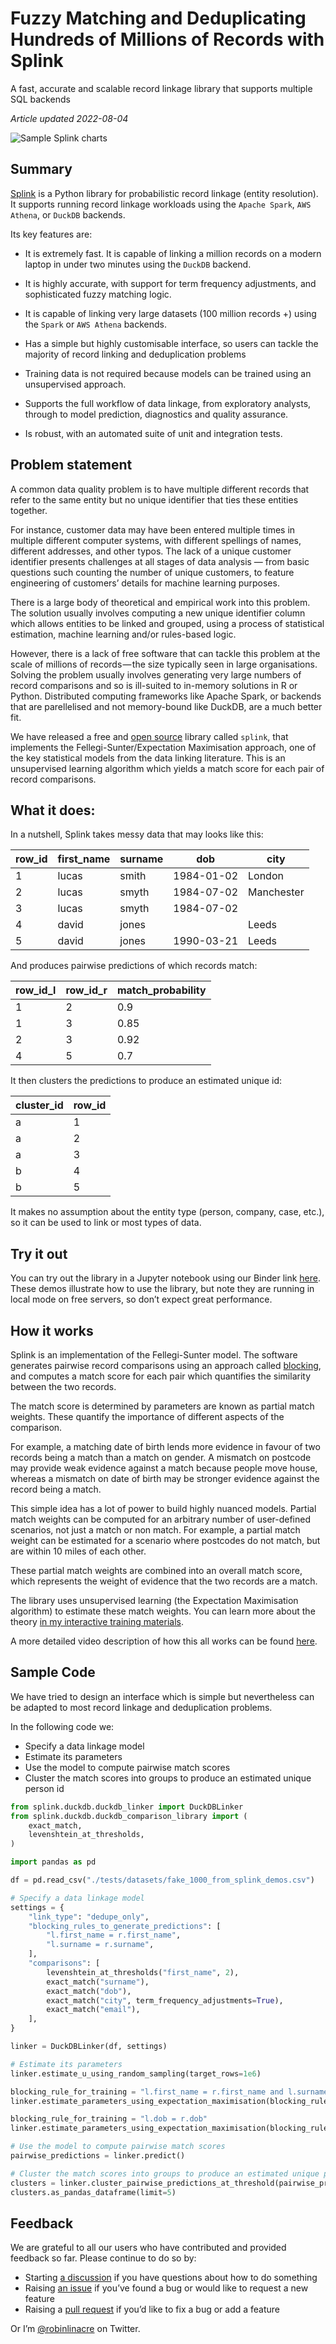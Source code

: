 
# Fuzzy Matching and Deduplicating Hundreds of Millions of Records with Splink

<Subtitle>
  A fast, accurate and scalable record linkage library that supports multiple
  SQL backends
</Subtitle>

_Article updated 2022-08-04_

<img
  src={splink_charts_img}
  alt="Sample Splink charts"
  style="margin-bottom:0;"
/>

## Summary

[Splink](https://github.com/moj-analytical-services/splink) is a Python library for probabilistic record linkage (entity resolution). It supports running record linkage workloads using the `Apache Spark`, `AWS Athena`, or `DuckDB` backends.

Its key features are:

- It is extremely fast. It is capable of linking a million records on a modern laptop in under two minutes using the `DuckDB` backend.

- It is highly accurate, with support for term frequency adjustments, and sophisticated fuzzy matching logic.

- It is capable of linking very large datasets (100 million records +) using the `Spark` or `AWS Athena` backends.

- Has a simple but highly customisable interface, so users can tackle the majority of record linking and deduplication problems

- Training data is not required because models can be trained using an unsupervised approach.

- Supports the full workflow of data linkage, from exploratory analysts, through to model prediction, diagnostics and quality assurance.

- Is robust, with an automated suite of unit and integration tests.

## Problem statement

A common data quality problem is to have multiple different records that refer to the same entity but no unique identifier that ties these entities together.

For instance, customer data may have been entered multiple times in multiple different computer systems, with different spellings of names, different addresses, and other typos. The lack of a unique customer identifier presents challenges at all stages of data analysis — from basic questions such counting the number of unique customers, to feature engineering of customers’ details for machine learning purposes.

There is a large body of theoretical and empirical work into this problem. The solution usually involves computing a new unique identifier column which allows entities to be linked and grouped, using a process of statistical estimation, machine learning and/or rules-based logic.

However, there is a lack of free software that can tackle this problem at the scale of millions of records — the size typically seen in large organisations. Solving the problem usually involves generating very large numbers of record comparisons and so is ill-suited to in-memory solutions in R or Python. Distributed computing frameworks like Apache Spark, or backends that are parellelised and not memory-bound like DuckDB, are a much better fit.

We have released a free and [open source](https://github.com/moj-analytical-services/splink) library called `splink`, that implements the Fellegi-Sunter/Expectation Maximisation approach, one of the key statistical models from the data linking literature. This is an unsupervised learning algorithm which yields a match score for each pair of record comparisons.

## What it does:

In a nutshell, Splink takes messy data that may looks like this:

| row_id | first_name | surname | dob        | city       |
| ------ | ---------- | ------- | ---------- | ---------- |
| 1      | lucas      | smith   | 1984-01-02 | London     |
| 2      | lucas      | smyth   | 1984-07-02 | Manchester |
| 3      | lucas      | smyth   | 1984-07-02 |            |
| 4      | david      | jones   |            | Leeds      |
| 5      | david      | jones   | 1990-03-21 | Leeds      |

And produces pairwise predictions of which records match:

| row_id_l | row_id_r | match_probability |
| -------- | -------- | ----------------- |
| 1        | 2        | 0.9               |
| 1        | 3        | 0.85              |
| 2        | 3        | 0.92              |
| 4        | 5        | 0.7               |

It then clusters the predictions to produce an estimated unique id:

| cluster_id | row_id |
| ---------- | ------ |
| a          | 1      |
| a          | 2      |
| a          | 3      |
| b          | 4      |
| b          | 5      |

It makes no assumption about the entity type (person, company, case, etc.), so it can be used to link or most types of data.

## Try it out

You can try out the library in a Jupyter notebook using our Binder link [here](https://mybinder.org/v2/gh/moj-analytical-services/splink_demos/master?urlpath=lab/tree/index.ipynb). These demos illustrate how to use the library, but note they are running in local mode on free servers, so don’t expect great performance.

## How it works

Splink is an implementation of the Fellegi-Sunter model. The software generates pairwise record comparisons using an approach called [blocking](https://en.wikipedia.org/wiki/Record_linkage#Probabilistic_record_linkage), and computes a match score for each pair which quantifies the similarity between the two records.

The match score is determined by parameters are known as partial match weights. These quantify the importance of different aspects of the comparison.

For example, a matching date of birth lends more evidence in favour of two records being a match than a match on gender. A mismatch on postcode may provide weak evidence against a match because people move house, whereas a mismatch on date of birth may be stronger evidence against the record being a match.

This simple idea has a lot of power to build highly nuanced models. Partial match weights can be computed for an arbitrary number of user-defined scenarios, not just a match or non match. For example, a partial match weight can be estimated for a scenario where postcodes do not match, but are within 10 miles of each other.

These partial match weights are combined into an overall match score, which represents the weight of evidence that the two records are a match.

The library uses unsupervised learning (the Expectation Maximisation algorithm) to estimate these match weights. You can learn more about the theory [in my interactive training materials](https://www.robinlinacre.com/probabilistic_linkage/).

A more detailed video description of how this all works can be found [here](https://youtu.be/msz3T741KQI?t=497).

## Sample Code

We have tried to design an interface which is simple but nevertheless can be adapted to most record linkage and deduplication problems.

In the following code we:

- Specify a data linkage model
- Estimate its parameters
- Use the model to compute pairwise match scores
- Cluster the match scores into groups to produce an estimated unique person id

```python
from splink.duckdb.duckdb_linker import DuckDBLinker
from splink.duckdb.duckdb_comparison_library import (
    exact_match,
    levenshtein_at_thresholds,
)

import pandas as pd

df = pd.read_csv("./tests/datasets/fake_1000_from_splink_demos.csv")

# Specify a data linkage model
settings = {
    "link_type": "dedupe_only",
    "blocking_rules_to_generate_predictions": [
        "l.first_name = r.first_name",
        "l.surname = r.surname",
    ],
    "comparisons": [
        levenshtein_at_thresholds("first_name", 2),
        exact_match("surname"),
        exact_match("dob"),
        exact_match("city", term_frequency_adjustments=True),
        exact_match("email"),
    ],
}

linker = DuckDBLinker(df, settings)

# Estimate its parameters
linker.estimate_u_using_random_sampling(target_rows=1e6)

blocking_rule_for_training = "l.first_name = r.first_name and l.surname = r.surname"
linker.estimate_parameters_using_expectation_maximisation(blocking_rule_for_training)

blocking_rule_for_training = "l.dob = r.dob"
linker.estimate_parameters_using_expectation_maximisation(blocking_rule_for_training)

# Use the model to compute pairwise match scores
pairwise_predictions = linker.predict()

# Cluster the match scores into groups to produce an estimated unique person id
clusters = linker.cluster_pairwise_predictions_at_threshold(pairwise_predictions, 0.95)
clusters.as_pandas_dataframe(limit=5)

```

## Feedback

We are grateful to all our users who have contributed and provided feedback so far. Please continue to do so by:

- Starting [a discussion](https://github.com/moj-analytical-services/splink/discussions) if you have questions about how to do something
- Raising [an issue](https://github.com/moj-analytical-services/splink/issues) if you’ve found a bug or would like to request a new feature
- Raising a [pull request](https://github.com/moj-analytical-services/splink/pulls) if you’d like to fix a bug or add a feature

Or I’m [@robinlinacre](https://twitter.com/RobinLinacre) on Twitter.
